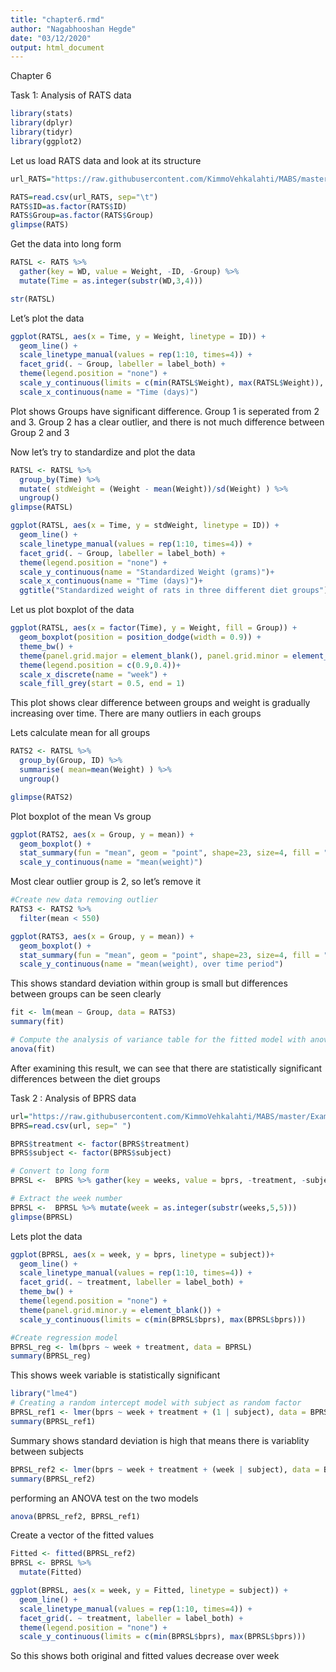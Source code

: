 ```yaml
---
title: "chapter6.rmd"
author: "Nagabhooshan Hegde"
date: "03/12/2020"
output: html_document
---
```

Chapter 6

Task 1: Analysis of RATS data

```r

library(stats)
library(dplyr)
library(tidyr)
library(ggplot2)
```


Let us load RATS data and look at its structure

```r
url_RATS="https://raw.githubusercontent.com/KimmoVehkalahti/MABS/master/Examples/data/rats.txt"

RATS=read.csv(url_RATS, sep="\t")
RATS$ID=as.factor(RATS$ID)
RATS$Group=as.factor(RATS$Group)
glimpse(RATS)

```


Get the data into long form

```r
RATSL <- RATS %>%
  gather(key = WD, value = Weight, -ID, -Group) %>%
  mutate(Time = as.integer(substr(WD,3,4))) 

str(RATSL)
```


Let's plot the data

```r
ggplot(RATSL, aes(x = Time, y = Weight, linetype = ID)) +
  geom_line() +
  scale_linetype_manual(values = rep(1:10, times=4)) +
  facet_grid(. ~ Group, labeller = label_both) +
  theme(legend.position = "none") + 
  scale_y_continuous(limits = c(min(RATSL$Weight), max(RATSL$Weight)), name = "Weight (grams)")+
  scale_x_continuous(name = "Time (days)")
```


Plot shows Groups have significant difference. Group 1 is seperated from 2 and 3. Group 2 has a clear outlier, and there is not much difference between Group 2 and 3

Now let's try to standardize and plot the data

```r
RATSL <- RATSL %>%
  group_by(Time) %>%
  mutate( stdWeight = (Weight - mean(Weight))/sd(Weight) ) %>%
  ungroup()
glimpse(RATSL)
```


```r
ggplot(RATSL, aes(x = Time, y = stdWeight, linetype = ID)) +
  geom_line() +
  scale_linetype_manual(values = rep(1:10, times=4)) +
  facet_grid(. ~ Group, labeller = label_both) +
  theme(legend.position = "none") + 
  scale_y_continuous(name = "Standardized Weight (grams)")+
  scale_x_continuous(name = "Time (days)")+
  ggtitle("Standardized weight of rats in three different diet groups")
```


Let us plot boxplot of the data

```r
ggplot(RATSL, aes(x = factor(Time), y = Weight, fill = Group)) +
  geom_boxplot(position = position_dodge(width = 0.9)) + 
  theme_bw() + 
  theme(panel.grid.major = element_blank(), panel.grid.minor = element_blank()) + 
  theme(legend.position = c(0.9,0.4))+ 
  scale_x_discrete(name = "week") +
  scale_fill_grey(start = 0.5, end = 1)
```


This plot shows clear difference between groups and weight is gradually increasing over time. There are many outliers in each groups

Lets calculate mean for all groups

```r
RATS2 <- RATSL %>%
  group_by(Group, ID) %>%
  summarise( mean=mean(Weight) ) %>%
  ungroup()

glimpse(RATS2)
```

Plot boxplot of the mean Vs group

```r
ggplot(RATS2, aes(x = Group, y = mean)) +
  geom_boxplot() +
  stat_summary(fun = "mean", geom = "point", shape=23, size=4, fill = "white") +
  scale_y_continuous(name = "mean(weight)")
```

Most clear outlier group is 2, so let's remove it

```r
#Create new data removing outlier
RATS3 <- RATS2 %>%
  filter(mean < 550)

ggplot(RATS3, aes(x = Group, y = mean)) +
  geom_boxplot() +
  stat_summary(fun = "mean", geom = "point", shape=23, size=4, fill = "white") +
  scale_y_continuous(name = "mean(weight), over time period")


```


This shows standard deviation within group is small but differences between groups can be seen clearly


```r
fit <- lm(mean ~ Group, data = RATS3)
summary(fit)

# Compute the analysis of variance table for the fitted model with anova()
anova(fit)

```


After examining this result, we can see that there are statistically significant differences between the diet groups




Task 2 : Analysis of BPRS data

```r
url="https://raw.githubusercontent.com/KimmoVehkalahti/MABS/master/Examples/data/BPRS.txt"
BPRS=read.csv(url, sep=" ")

BPRS$treatment <- factor(BPRS$treatment)
BPRS$subject <- factor(BPRS$subject)

# Convert to long form
BPRSL <-  BPRS %>% gather(key = weeks, value = bprs, -treatment, -subject)

# Extract the week number
BPRSL <-  BPRSL %>% mutate(week = as.integer(substr(weeks,5,5)))
glimpse(BPRSL)

```


Lets plot the data

```r
ggplot(BPRSL, aes(x = week, y = bprs, linetype = subject))+ 
  geom_line() + 
  scale_linetype_manual(values = rep(1:10, times=4)) + 
  facet_grid(. ~ treatment, labeller = label_both) + 
  theme_bw() + 
  theme(legend.position = "none") + 
  theme(panel.grid.minor.y = element_blank()) + 
  scale_y_continuous(limits = c(min(BPRSL$bprs), max(BPRSL$bprs)))
```


```r
#Create regression model 
BPRSL_reg <- lm(bprs ~ week + treatment, data = BPRSL)
summary(BPRSL_reg)
```


This shows week variable is statistically significant

```r
library("lme4")
# Creating a random intercept model with subject as random factor
BPRSL_ref1 <- lmer(bprs ~ week + treatment + (1 | subject), data = BPRSL, REML = FALSE)
summary(BPRSL_ref1)

```


Summary shows standard deviation is high that means there is variablity between subjects

```r
BPRSL_ref2 <- lmer(bprs ~ week + treatment + (week | subject), data = BPRSL, REML = FALSE)
summary(BPRSL_ref2)

```


performing an ANOVA test on the two models

```r

anova(BPRSL_ref2, BPRSL_ref1)
```



Create a vector of the fitted values

```r
Fitted <- fitted(BPRSL_ref2)
BPRSL <- BPRSL %>%
  mutate(Fitted)
```


```r
ggplot(BPRSL, aes(x = week, y = Fitted, linetype = subject)) +
  geom_line() +
  scale_linetype_manual(values = rep(1:10, times=4)) +
  facet_grid(. ~ treatment, labeller = label_both) +
  theme(legend.position = "none") + 
  scale_y_continuous(limits = c(min(BPRSL$bprs), max(BPRSL$bprs)))

```

So this shows both original and fitted values decrease over week